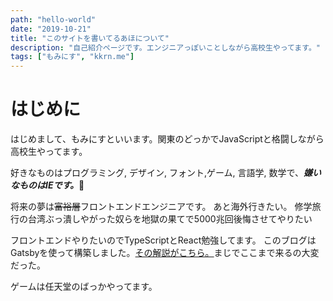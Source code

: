 ---
path: "hello-world"
date: "2019-10-21"
title: "このサイトを書いてるあほについて"
description: "自己紹介ページです。エンジニアっぽいことしながら高校生やってます。"
tags: ["もみにす", "kkrn.me"]
---

# はじめに

はじめまして、もみにすといいます。関東のどっかでJavaScriptと格闘しながら高校生やってます。

好きなものはプログラミング, デザイン, フォント,ゲーム, 言語学, 数学で、___嫌いなものはIEです。___🤬

将来の夢は~~富裕層~~フロントエンドエンジニアです。
あと海外行きたい。
修学旅行の台湾ぶっ潰しやがった奴らを地獄の果てで5000兆回後悔させてやりたい

フロントエンドやりたいのでTypeScriptとReact勉強してます。
このブログはGatsbyを使って構築しました。[その解説がこちら。](/blog/tech-info/)まじでここまで来るの大変だった。

ゲームは任天堂のばっかやってます。


